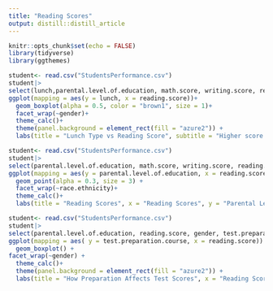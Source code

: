 ```yaml
---
title: "Reading Scores"
output: distill::distill_article
---
```


```r
knitr::opts_chunk$set(echo = FALSE)
library(tidyverse)
library(ggthemes)
```


```r
student<- read.csv("StudentsPerformance.csv")
student|> 
select(lunch,parental.level.of.education, math.score, writing.score, reading.score, gender, race.ethnicity)|> 
ggplot(mapping = aes(y = lunch, x = reading.score))+ 
  geom_boxplot(alpha = 0.5, color = "brown1", size = 1)+ 
  facet_wrap(~gender)+ 
  theme_calc()+
  theme(panel.background = element_rect(fill = "azure2")) +
  labs(title = "Lunch Type vs Reading Score", subtitle = "Higher score quartile for both male and female students recieving a standard lunch.", x = "Reading Scores", y = "Lunch Type", caption = "Kaggle: JAKKI SESHAPANPU 2018")
```

```r
student<- read.csv("StudentsPerformance.csv")
student|> 
select(parental.level.of.education, math.score, writing.score, reading.score, gender, race.ethnicity)|> 
ggplot(mapping = aes(y = parental.level.of.education, x = reading.score, color = gender))+
  geom_point(alpha = 0.3, size = 3) + 
  facet_wrap(~race.ethnicity)+ 
  theme_calc()+
  labs(title = "Reading Scores", x = "Reading Scores", y = "Parental Level of Education", caption = "Kaggle: JAKKI SESHAPANPU 2018")
```
```r
student<- read.csv("StudentsPerformance.csv")
student|> 
select(parental.level.of.education, reading.score, gender, test.preparation.course)|> 
ggplot(mapping = aes( y = test.preparation.course, x = reading.score)) + 
  geom_boxplot() + 
facet_wrap(~gender) + 
  theme_calc()+ 
  theme(panel.background = element_rect(fill = "azure2")) + 
  labs(title = "How Preparation Affects Test Scores", x = "Reading Scores", y = "Test Preparation Course", subtitle = "Female students have higher averages in both categories.", caption = "Kaggle: JAKKI SESHAPANPU 2018")
```

